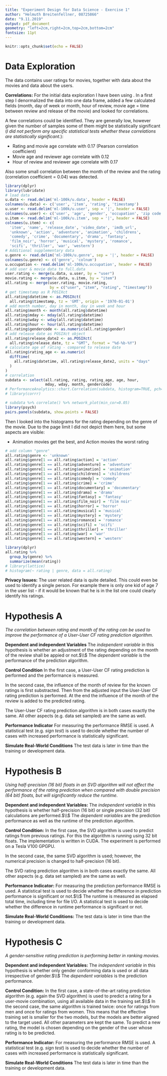 ```yaml
---
title: "Experiment Design for Data Science - Exercise 1"
author: "Helmuth Breitenfellner, 08725866"
date: "9.11.2019"
output: pdf_document
geometry: "left=2cm,right=2cm,top=2cm,bottom=2cm"
fontsize: 11pt
---
```


```r
knitr::opts_chunk$set(echo = FALSE)
```

# Data Exploration

The data contains user ratings for movies, together with data about the movies
and data about the users.

**Correlations:**
For the initial data exploration I have been using \textsf{R}.
In a first step I denormalized the data into one data frame, added
a few calculated fields (month, day of week or month, hour of review,
movie age = time between review and release of the movie) and looked for correlations.

A few correlations could be identified. They are generally low, however
given the number of samples some of them might be statistically significant
(_I did not perform any specific statistical tests whether these
correlations are statistically significant._):

* Rating and movie age correlate with 0.17 (Pearson correlation coefficient)
* Movie age and reviewer age correlate with 0.12
* Hour of review and reviewer age correlate with 0.17

Also some small correlation between the month of the review and the rating
(correlation coefficient = 0.04) was detected.

```r
library(dplyr)
library(lubridate)
# load data
u.data <- read.delim('ml-100k/u.data', header = FALSE)
colnames(u.data) <- c('user', 'item', 'rating', 'timestamp')
u.user <- read.delim('ml-100k/u.user', sep = '|', header = FALSE)
colnames(u.user) <- c('user', 'age', 'gender', 'occupation', 'zip code')
u.item <- read.delim('ml-100k/u.item', sep = '|', header = FALSE)
colnames(u.item) <- c(
  'item', 'name', 'release_date', 'video_date', 'imdb_url',
  'unknown', 'action', 'adventure', 'animation', 'childrens',
  'comedy', 'crime', 'documentary', 'drama', 'fantasy',
  'film_noir', 'horror', 'musical', 'mystery', 'romance',
  'scifi', 'thriller', 'war', 'western')
# Additional supplementary data
u.genre <- read.delim('ml-100k/u.genre', sep = '|', header = FALSE)
colnames(u.genre) <- c('genre', 'colnum')
u.occupation <- read.delim('ml-100k/u.occupation', header = FALSE)
# add user & movie data to full.data
user.rating <- merge(u.data, u.user, by = "user")
movie.rating <- merge(u.data, u.item, by = "item")
all.rating <- merge(user.rating, movie.rating,
                    by = c("user", "item", "rating", "timestamp"))
# get timestamp as R POSIXct
all.rating$datetime <- as.POSIXct(
  all.rating$timestamp, tz = 'GMT', origin = '1970-01-01')
# add month number, day in month, day in week and hour
all.rating$month <- month(all.rating$datetime)
all.rating$mday <- mday(all.rating$datetime)
all.rating$wday <- wday(all.rating$datetime)
all.rating$hour <- hour(all.rating$datetime)
all.rating$gendercode <- as.numeric(all.rating$gender)
# add release date as POSIXct object
all.rating$release_date2 <- as.POSIXct(
  all.rating$release_date, tz = "GMT", format = "%d-%b-%Y")
# calculate age of rating - compared to release date
all.rating$rating_age <- as.numeric(
  difftime(
    all.rating$datetime, all.rating$release_date2, units = "days"
  )
)
# correlation
subdata <- select(all.rating, rating, rating_age, age, hour,
                  mday, wday, month, gendercode)
# PerformanceAnalytics::chart.Correlation(subdata, histogram=TRUE, pch=19)
# library(corrr)

# subdata %>% correlate() %>% network_plot(min_cor=0.05)
library(psych)
pairs.panels(subdata, show.points = FALSE)
```
Then I looked into the histograms for the rating depending on the
genre of the movie. Due to the page limit I did not depict them here,
but some aspects are visible:

* Animation movies get the best, and Action movies the worst rating

```r
# add column "genre"
all.rating$genre <- 'unknown'
all.rating$genre[1 == all.rating$action] = 'action'
all.rating$genre[1 == all.rating$adventure] = 'adventure'
all.rating$genre[1 == all.rating$animation] = 'animation'
all.rating$genre[1 == all.rating$childrens] = 'childrens'
all.rating$genre[1 == all.rating$comedy] = 'comedy'
all.rating$genre[1 == all.rating$crime] = 'crime'
all.rating$genre[1 == all.rating$documentary] = 'documentary'
all.rating$genre[1 == all.rating$drama] = 'drama'
all.rating$genre[1 == all.rating$fantasy] = 'fantasy'
all.rating$genre[1 == all.rating$film_noir] = 'film noir'
all.rating$genre[1 == all.rating$horror] = 'horror'
all.rating$genre[1 == all.rating$musical] = 'musical'
all.rating$genre[1 == all.rating$mystery] = 'mystery'
all.rating$genre[1 == all.rating$romance] = 'romance'
all.rating$genre[1 == all.rating$scifi] = 'scifi'
all.rating$genre[1 == all.rating$thriller] = 'thriller'
all.rating$genre[1 == all.rating$war] = 'war'
all.rating$genre[1 == all.rating$western] = 'western'

library(dplyr)
all.rating %>%
  group_by(genre) %>%
  summarize(mean(rating))
# library(lattice)
# histogram(~ rating | genre, data = all.rating)
```

**Privacy Issues:**
The user related data is quite detailed. This could even be used to identify
a single person. For example there is only one kid of age 7 in the
user list - if it would be known that he is in the list one could
clearly identify his ratings.

# Hypothesis A

_The correlation between rating and month of the rating can be used
to improve the performance of a User-User CF rating prediction algorithm._

**Dependent and independent Variables**
The *independent variable* in this hypothesis is whether an adjustment
of the rating depending on the month of the review shall be appied
or not.$\\$
The *dependent variable* is the performance of the prediction algorithm.

**Control Condition**
In the first case, a User-User CF rating prediction is performed and the
performance is measured.

In the second case, the influence of the month of review for the
known ratings is first substracted.
Then from the adjusted input the User-User CF rating prediction is performed.
At the end the influence of the month of the review is
added to the predicted rating.

The User-User CF rating prediction algorithm is in both cases exactly the
same. All other aspects (e.g. data set sampled) are the same as well.

**Performance Indicator**
For measuring the performance RMSE is used. A statistical test (e.g. _sign test_)
is used to decide whether the number of cases with increased performance is
statistically significant.

**Simulate Real-World Conditions**
The test data is later in time than the training or development data.

# Hypothesis B

_Using half-precision (16 bit) floats in an SVD algorithm will not
affect the performance of the rating prediction when compared with
double precision (64 bit) floats, but will significantly
reduce the runtime._

**Dependent and independent Variables:**
The *independent variable* in this hypothesis is whether half-precision
(16 bit) or single precision (32 bit) calculations are performed.$\\$
The *dependent variables* are the prediction performance as well as
the runtime of the prediction algorithm.

**Control Condition:**
In the first case, the SVD algorithm is used to predict ratings
from previous ratings. For this the algorithm is running using 32 bit
floats.
The implementation is written in CUDA. The experiment is performed on
a Tesla V100 GPGPU.

In the second case, the same SVD algorithm is used; however,
the numerical precision is changed to half-precision (16 bit).

The SVD rating prediction algorithm is in both cases exactly the
same. All other aspects (e.g. data set sampled) are the same as well.

**Performance Indicator:**
For measuring the prediction performance RMSE is used. A statistical test
is used to decide whether the difference in prediction performance is
significant or not.$\\$
The runtime is measured as elapsed total time, including time for file I/O.
A statistical test is used to decide whether the difference in runtime
performance is significant or not.

**Simulate Real-World Conditions:**
The test data is later in time than the training or development data.

# Hypothesis C

_A gender-sensitive rating prediction is performing better
in ranking movies._

**Dependent and independent Variables:**
The *independent variable* in this hypothesis is whether only gender
conforming data is used or all data irrespective of gender.$\\$
The *dependent variables* is the prediction performance.

**Control Condition:**
In the first case, a state-of-the-art rating prediction algorithm
(e.g. again the SVD algorithm) is used
to predict a rating for a user-movie combination, using all available data
in the training set.$\\$
In the second case, the same algorithm is trained twice: once for ratings
from men and once for ratings from women.
This means that the effective training set is smaller for the two models,
but the models are better aligned to the target used. All other parameters
are kept the same.
To predict a new rating, the model is chosen depending on the gender of
the user whose rating is to be predicted.

**Performance Indicator:**
For measuring the performance RMSE is used. A statistical test (e.g. _sign test_)
is used to decide whether the number of cases with increased performance is
statistically significant.

**Simulate Real-World Conditions**
The test data is later in time than the training or development data.
